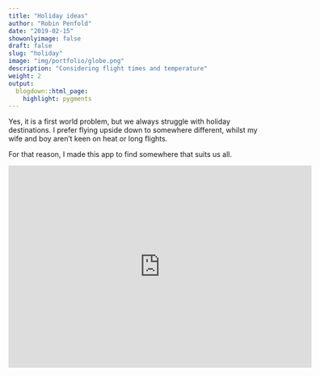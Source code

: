 ```yaml
---
title: "Holiday ideas"
author: "Robin Penfold"
date: "2019-02-15"
showonlyimage: false
draft: false
slug: "holiday"
image: "img/portfolio/globe.png"
description: "Considering flight times and temperature"
weight: 2
output:
  blogdown::html_page:
    highlight: pygments
---
```


Yes, it is a first world problem, but we always struggle with holiday destinations. I prefer flying upside down to somewhere different, whilst my wife and boy aren't keen on heat or long flights. 

For that reason, I made this app to find somewhere that suits us all.

<iframe width="600" height="400" scrolling="no" frameborder="no"  src="https://robin.shinyapps.io/hols/"> </iframe>
